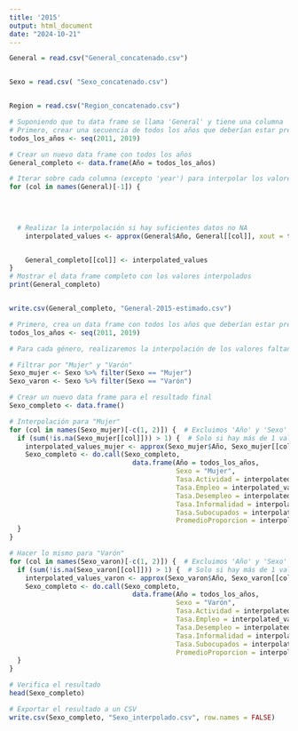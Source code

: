 ---
title: '2015'
output: html_document
date: "2024-10-21"
---

```{r abrir archivos}
General = read.csv("General_concatenado.csv")


Sexo = read.csv( "Sexo_concatenado.csv")


Region = read.csv("Region_concatenado.csv")

```

```{r estimar general 2015}
# Suponiendo que tu data frame se llama 'General' y tiene una columna 'year' con los años
# Primero, crear una secuencia de todos los años que deberían estar presentes
todos_los_años <- seq(2011, 2019)

# Crear un nuevo data frame con todos los años
General_completo <- data.frame(Año = todos_los_años)

# Iterar sobre cada columna (excepto 'year') para interpolar los valores faltantes
for (col in names(General)[-1]) {
  
  

  
  # Realizar la interpolación si hay suficientes datos no NA
    interpolated_values <- approx(General$Año, General[[col]], xout = todos_los_años)$y


    General_completo[[col]] <- interpolated_values
}
# Mostrar el data frame completo con los valores interpolados
print(General_completo)


write.csv(General_completo, "General-2015-estimado.csv")

```

```{r estimar sexo 2015}

# Primero, crea un data frame con todos los años que deberían estar presentes
todos_los_años <- seq(2011, 2019)

# Para cada género, realizaremos la interpolación de los valores faltantes

# Filtrar por "Mujer" y "Varón"
Sexo_mujer <- Sexo %>% filter(Sexo == "Mujer")
Sexo_varon <- Sexo %>% filter(Sexo == "Varón")

# Crear un nuevo data frame para el resultado final
Sexo_completo <- data.frame()

# Interpolación para "Mujer"
for (col in names(Sexo_mujer)[-c(1, 2)]) {  # Excluimos 'Año' y 'Sexo'
  if (sum(!is.na(Sexo_mujer[[col]])) > 1) {  # Solo si hay más de 1 valor no NA
    interpolated_values_mujer <- approx(Sexo_mujer$Año, Sexo_mujer[[col]], xout = todos_los_años, rule = 2)$y
    Sexo_completo <- do.call(Sexo_completo, 
                               data.frame(Año = todos_los_años, 
                                          Sexo = "Mujer", 
                                          Tasa.Actividad = interpolated_values_mujer[1], 
                                          Tasa.Empleo = interpolated_values_mujer[2], 
                                          Tasa.Desempleo = interpolated_values_mujer[3], 
                                          Tasa.Informalidad = interpolated_values_mujer[4], 
                                          Tasa.Subocupados = interpolated_values_mujer[5], 
                                          PromedioProporcion = interpolated_values_mujer[6]))
  }
}

# Hacer lo mismo para "Varón"
for (col in names(Sexo_varon)[-c(1, 2)]) {  # Excluimos 'Año' y 'Sexo'
  if (sum(!is.na(Sexo_varon[[col]])) > 1) {  # Solo si hay más de 1 valor no NA
    interpolated_values_varon <- approx(Sexo_varon$Año, Sexo_varon[[col]], xout = todos_los_años, rule = 2)$y
    Sexo_completo <- do.call(Sexo_completo, 
                               data.frame(Año = todos_los_años, 
                                          Sexo = "Varón", 
                                          Tasa.Actividad = interpolated_values_varon[1], 
                                          Tasa.Empleo = interpolated_values_varon[2], 
                                          Tasa.Desempleo = interpolated_values_varon[3], 
                                          Tasa.Informalidad = interpolated_values_varon[4], 
                                          Tasa.Subocupados = interpolated_values_varon[5], 
                                          PromedioProporcion = interpolated_values_varon[6]))
  }
}

# Verifica el resultado
head(Sexo_completo)

# Exportar el resultado a un CSV
write.csv(Sexo_completo, "Sexo_interpolado.csv", row.names = FALSE)




```